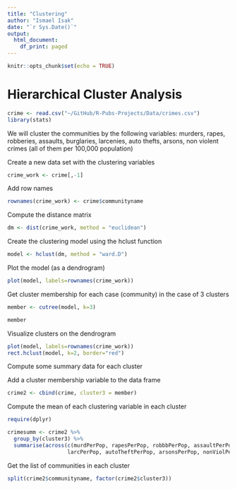 ```yaml
---
title: "Clustering"
author: "Ismael Isak"
date: "`r Sys.Date()`"
output:
  html_document:
    df_print: paged
---
```


```r
knitr::opts_chunk$set(echo = TRUE)
```

# Hierarchical Cluster Analysis

```r
crime <- read.csv("~/GitHub/R-Pubs-Projects/Data/crimes.csv")
library(stats)
```

We will cluster the communities by the following variables: murders, rapes, robberies, assaults, burglaries, larcenies, auto thefts, arsons, non violent crimes (all of them per 100,000 population)

Create a new data set with the clustering variables

```r
crime_work <- crime[,-1]
```

Add row names

```r
rownames(crime_work) <- crime$communityname
```

Compute the distance matrix

```r
dm <- dist(crime_work, method = "euclidean")
```

Create the clustering model using the hclust function

```r
model <- hclust(dm, method = "ward.D")
```

Plot the model (as a dendrogram)

```r
plot(model, labels=rownames(crime_work))
```

Get cluster membership for each case (community) in the case of 3 clusters

```r
member <- cutree(model, k=3)

member
```

Visualize clusters on the dendrogram

```r
plot(model, labels=rownames(crime_work))
rect.hclust(model, k=2, border="red")
```

Compute some summary data for each cluster

Add a cluster membership variable to the data frame

```r
crime2 <- cbind(crime, cluster3 = member)
```

Compute the mean of each clustering variable in each cluster

```r
require(dplyr)

crimesumm <- crime2 %>%
  group_by(cluster3) %>%
  summarise(across(c(murdPerPop, rapesPerPop, robbbPerPop, assaultPerPop, burglPerPop,
                   larcPerPop, autoTheftPerPop, arsonsPerPop, nonViolPerPop), .fns = mean, .names = NULL))
```

Get the list of communities in each cluster

```r
split(crime2$communityname, factor(crime2$cluster3))
```